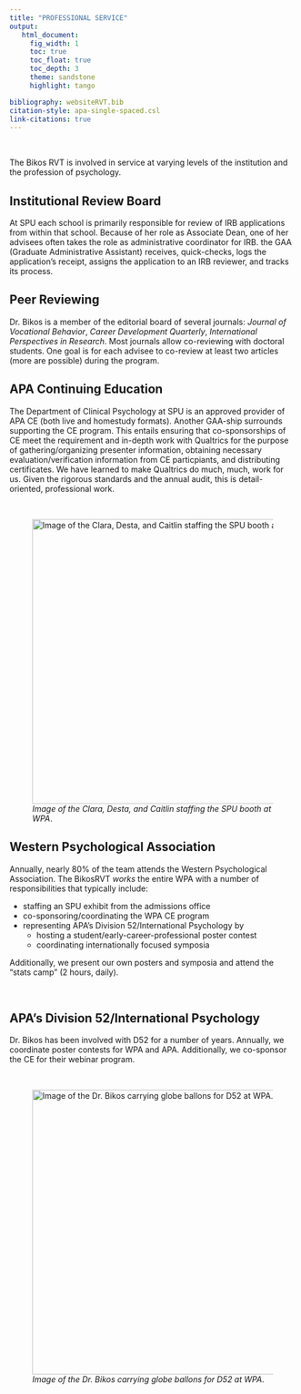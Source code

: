 ```yaml
---
title: "PROFESSIONAL SERVICE"
output: 
   html_document:
     fig_width: 1
     toc: true
     toc_float: true
     toc_depth: 3
     theme: sandstone
     highlight: tango

bibliography: websiteRVT.bib
citation-style: apa-single-spaced.csl
link-citations: true
---
```

<br>

The Bikos RVT is involved in service at varying levels of the institution and the profession of psychology.

## Institutional Review Board

At SPU each school is primarily responsible for review of IRB applications from within that school. Because of her role as Associate Dean, one of her advisees often takes the role as administrative coordinator for IRB. the GAA (Graduate Administrative Assistant) receives, quick-checks, logs the application's receipt, assigns the application to an IRB reviewer, and tracks its process. <br>

## Peer Reviewing

Dr. Bikos is a member of the editorial board of several journals:  *Journal of Vocational Behavior*, *Career Development Quarterly*, *International Perspectives in Research*. Most journals allow co-reviewing with doctoral students. One goal is for each advisee to co-review at least two articles (more are possible) during the program. <br>

## APA Continuing Education

The Department of Clinical Psychology at SPU is an approved provider of APA CE (both live and homestudy formats).  Another GAA-ship surrounds supporting the CE program.  This entails ensuring that co-sponsorships of CE meet the requirement and in-depth work with Qualtrics for the purpose of gathering/organizing presenter information, obtaining necessary evaluation/verification information from CE particpiants, and distributing certificates.  We have learned to make Qualtrics do much, much, work for us. Given the rigorous standards and the annual audit, this is detail-oriented, professional work. <br>

<br>

<div class = "row">
<div class = "col-md-4">
![*Image of the Clara, Desta, and Caitlin staffing the SPU booth at WPA*.](WPAbooth.jpg){#id .class width=500}
</div>
<div class = "col-md-8">

## Western Psychological Association

Annually, nearly 80% of the team attends the Western Psychological Association.  The BikosRVT *works* the entire WPA with a number of responsibilities that typically include:

* staffing an SPU exhibit from the admissions office
* co-sponsoring/coordinating the WPA CE program
* representing APA's Division 52/International Psychology by
  - hosting a student/early-career-professional poster contest
  - coordinating internationally focused symposia
  
Additionally, we present our own posters and symposia and attend the "stats camp" (2 hours, daily). <br>

</div>
</div>

<br>

<div class = "row">
<div class = "col-md-8">

## APA's Division 52/International Psychology

Dr. Bikos has been involved with D52 for a number of years.  Annually, we coordinate poster contests for WPA and APA. Additionally, we co-sponsor the CE for their webinar program.

<br>

</div>

<div class = "col-md-4">
![*Image of the Dr. Bikos carrying globe ballons for D52 at WPA*.](WPAballoons.jpg){#id .class width=500}

<br>

</div>
</div>











